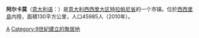 {{Infobox Settlement
| name = 阿尔卡莫<br/>Alcamo
| image_skyline = PanAlcamo1.jpg
| imagesize = 250px
| image_caption = 
| image_flag = 
| image_shield = 
| pushpin_map = Italy
| pushpin_label_position = bottom
| subdivision_type = 国家
| subdivision_name = {{ITA}}
| subdivision_type1 = [[意大利行政区划|大区]]
| subdivision_name1 = [[西西里大区|西西里大区]]
| subdivision_type2 = [[意大利行政区划|省]]
| subdivision_name2 =  [[特拉帕尼省|特拉帕尼省]]
| elevation_m = 256
| elevation_ft = 
| area_total_km2 = 130
| population_as_of = 2010年
| population_total = 45985
| population_density_km2 = auto
| timezone = [[CET|CET]]
| utc_offset = +1
| timezone_DST = [[CEST|CEST]]
| utc_offset_DST = +2
| website = [https://archive.is/20121218210929/http://www.alcamo.tp-net.it/ 官方网站] 
}}
'''阿尔卡莫'''（[[意大利语|意大利语]]：'''{{lang|it|Alcamo}}'''）是[[意大利|意大利]][[西西里大区|西西里大区]][[特拉帕尼省|特拉帕尼省]]的一个市镇。位於[[西西里島|西西里島]]内陸，面積130平方公里，人口45985人（2010年）。

{{特拉帕尼省市鎮}}
{{normdaten}}
[[Category:特拉帕尼省市镇|A]]
[[Category:9世紀建立的聚居地|Category:9世紀建立的聚居地]]
{{Italy-geo-stub}}